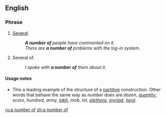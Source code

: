 ==English==

===Phrase===
{{head|en|phrase}}

# [[several|Several]].
#: '''''A number of''' people have commented on it.''
#: ''There are '''a number of''' problems with the log-in system.''
# Several of.
#: ''I spoke with '''a number of''' them about it.''

====Usage notes====
* This a leading example of the structure of a [[partitive]] construction. Other words that behave the same way as ''number'' does are ''dozen'', ''[[quantity]]'', ''score'', ''hundred'', ''army'', ''[[lakh]]'', ''mob'', ''lot'', ''[[plethora]]'', ''[[myriad]]'', ''[[herd]]''.

[[ru:a number of]]
[[zh:a number of]]